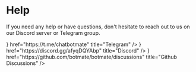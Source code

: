 


<NextSeo
  title="Help"
  description="Need help with BotMate? Reach out to us on our Discord server or Telegram group!"
/>



# Help

If you need any help or have questions, don't hesitate to reach out to us on our Discord server or Telegram group.

<Cards>
  <Card
    icon={<FaTelegram />}
    href="https://t.me/chatbotmate"
    title="Telegram"
  />
  <Card
    icon={<FaDiscord />}
    href="https://discord.gg/afyqDQYAbp"
    title="Discord"
  />
  <Card
    icon={<FaGithub />}
    href="https://github.com/botmate/botmate/discussions"
    title="Github Discussions"
  />
</Cards>
